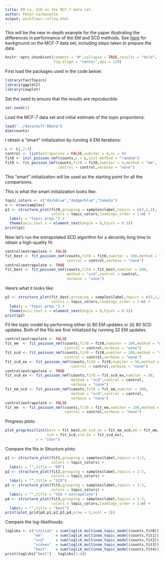 ```yaml
---
title: EM vs. SCD on the MCF-7 data set.
author: Peter Carbonetto
output: workflowr::wflow_html
---
```


This will be the new in-depth example for the paper illustrating the
differences in performance of the EM and SCD methods. See
[here](https://stephenslab.github.io/single-cell-jamboree/mcf7.html)
for background on the MCF-7 data set, including steps taken to prepare
the data.

```r
knitr::opts_chunk$set(comment = "#",collapse = TRUE,results = "hold",
                      fig.align = "center",dpi = 120)
```

First load the packages used in the code below:

```r
library(fastTopics)
library(ggplot2)
library(cowplot)
```

Set the seed to ensure that the results are reproducible:

```r
set.seed(1)
```

Load the MCF-7 data set and initial estimate of the topic proportions:

```r
load("../data/mcf7.RData")
dim(counts)
```

I obtain a "smart" initialization by running 4 EM iterations:

```r
L <- L[,2:4]
control <- list(extrapolate = FALSE,numiter = 4,nc = 8)
fit0 <- init_poisson_nmf(counts,L = L,init.method = "random")
fit0 <- fit_poisson_nmf(counts,fit0 = fit0,numiter = 4,method = "em",
                        control = control,verbose = "none")
```

This "smart" initialization will be used as the starting point for
all the comparisons.

This is what the smart initialization looks like:

```r
topic_colors <- c("darkblue","dodgerblue","tomato")
n <- nrow(samples)
p1 <- structure_plot(fit0,grouping = samples$label,topics = c(3,1,2),
                     colors = topic_colors,loadings_order = 1:n) +
  labs(y = "topic prop.") +
  theme(axis.text.x = element_text(angle = 0,hjust = 0.5))
print(p1)
```

Now let's run the extrapolated SCD algorithm for a decently long time
to obtain a high-quality fit:

```r
control$extrapolate <- FALSE
fit_best <- fit_poisson_nmf(counts,fit0 = fit0,numiter = 100,method = "scd",
                            control = control,verbose = "none")
control$extrapolate <- TRUE
fit_best <- fit_poisson_nmf(counts,fit0 = fit_best,numiter = 200,
                            method = "scd",control = control,
							verbose = "none")
```

Here's what it looks like:

```r
p2 <- structure_plot(fit_best,grouping = samples$label,topics = c(3,1,2),
                     colors = topic_colors,loadings_order = 1:n) +
  labs(y = "topic prop.") +
  theme(axis.text.x = element_text(angle = 0,hjust = 0.5))
print(p2)
```

Fit the topic model by performing either (i) 80 EM updates or (ii)
80 SCD updates. Both of the fits are first initialized by running 20
EM updates.

```r
control$extrapolate <- FALSE
fit_em  <- fit_poisson_nmf(counts,fit0 = fit0,numiter = 100,method = "em",
                           control = control,verbose = "none")
fit_scd <- fit_poisson_nmf(counts,fit0 = fit0,numiter = 200,method = "scd",
                           control = control,verbose = "none")
fit_scd_ex <- fit_poisson_nmf(counts,fit0 = fit0,numiter = 50,method = "scd",
                              control = control,verbose = "none")
control$extrapolate <- TRUE
fit_scd_ex <- fit_poisson_nmf(counts,fit0 = fit_scd_ex,numiter = 50,
                              method = "scd",control = control,
							  verbose = "none")
fit_em_scd <- fit_poisson_nmf(counts,fit0 = fit_em,numiter = 100,
                              method = "scd",control = control,
							  verbose = "none")
control$extrapolate <- FALSE
fit_em  <- fit_poisson_nmf(counts,fit0 = fit_em,numiter = 100,method = "em",
                           control = control,verbose = "none")
```

Progress plots:

```r
plot_progress(list(best = fit_best,em_scd_ex = fit_em_scd,em = fit_em,
                   scd = fit_scd,scd_ex = fit_scd_ex),
              x = "iter")
```

Compare the fits in Structure plots:

```r
p1 <- structure_plot(fit1,grouping = samples$label,topics = 1:3,
                     colors = topic_colors) +
  labs(y = "",title = "EM")
p2 <- structure_plot(fit2,grouping = samples$label,topics = 1:3,
                     colors = topic_colors) +
  labs(y = "",title = "SCD")
p3 <- structure_plot(fit3,grouping = samples$label,topics = 1:3,
                     colors = topic_colors) +
  labs(y = "",title = "SCD + extrapolate")
p4 <- structure_plot(fit3,grouping = samples$label,topics = 1:3,
                     colors = topic_colors,loadings_order = 1:n) +
  labs(y = "",title = "best")
print(plot_grid(p0,p1,p2,p3,p4,nrow = 5,ncol = 1))
```

Compare the log-likelihoods:

```r
logliks <- c("initial" = sum(loglik_multinom_topic_model(counts,fit0)),
             "em"      = sum(loglik_multinom_topic_model(counts,fit1)),
             "scd"     = sum(loglik_multinom_topic_model(counts,fit2)),
             "scd+ex"  = sum(loglik_multinom_topic_model(counts,fit3)),
             "best"    = sum(loglik_multinom_topic_model(counts,fit4)))
print(logliks["best"] - logliks[1:4])
```
